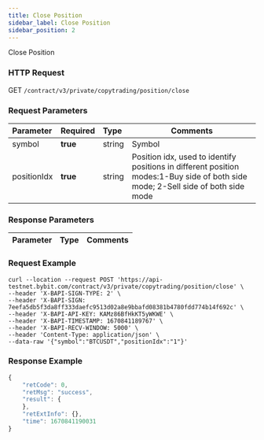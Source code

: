 ```yaml
---
title: Close Position
sidebar_label: Close Position
sidebar_position: 2
---
```

Close Position

### HTTP Request
GET `/contract/v3/private/copytrading/position/close`

### Request Parameters
| Parameter | Required | Type | Comments|
|:----- |:-------|:-----|------ |
|symbol |**true** |string |Symbol |
|positionIdx |**true** |string |Position idx, used to identify positions in different position modes:1-Buy side of both side mode; 2-Sell side of both side mode|


### Response Parameters
| Parameter | Type | Comments|
|:----- |:-----|----- |

### Request Example

<Tabs>
<TabItem value="console" label="Console">

```http
curl --location --request POST 'https://api-testnet.bybit.com/contract/v3/private/copytrading/position/close' \
--header 'X-BAPI-SIGN-TYPE: 2' \
--header 'X-BAPI-SIGN: 7eefa5db5f3da8ff333daefc9513d02a8e9bbafd08381b4780fdd774b14f692c' \
--header 'X-BAPI-API-KEY: KAMz86BfHkKT5yWKWE' \
--header 'X-BAPI-TIMESTAMP: 1670841189767' \
--header 'X-BAPI-RECV-WINDOW: 5000' \
--header 'Content-Type: application/json' \
--data-raw '{"symbol":"BTCUSDT","positionIdx":"1"}'
```

</TabItem>
</Tabs>

### Response Example

<Tabs>
<TabItem value="js linear" label="linear">

```javascript
{
    "retCode": 0,
    "retMsg": "success",
    "result": {
    },
    "retExtInfo": {},
    "time": 1670841190031
}
```
</TabItem>
</Tabs>